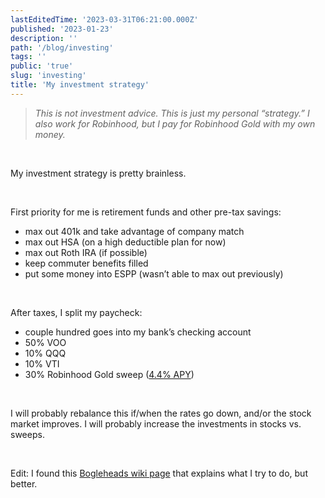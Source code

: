 ```yaml
---
lastEditedTime: '2023-03-31T06:21:00.000Z'
published: '2023-01-23'
description: ''
path: '/blog/investing'
tags: ''
public: 'true'
slug: 'investing'
title: 'My investment strategy'
---
```



> <i>This is not investment advice. This is just my personal “strategy.” I also work for Robinhood, but I pay for Robinhood Gold with my own money.</i>


<br />


My investment strategy is pretty brainless.

<br />


First priority for me is retirement funds and other pre-tax savings:
- max out 401k and take advantage of company match
- max out HSA (on a high deductible plan for now)
- max out Roth IRA (if possible)
- keep commuter benefits filled
- put some money into ESPP (wasn’t able to max out previously)

<br />


After taxes, I split my paycheck:
- couple hundred goes into my bank’s checking account
- 50% VOO
- 10% QQQ
- 10% VTI
- 30% Robinhood Gold sweep ([4.4% APY](https://blog.robinhood.com/news/2023/3/22/we-did-it-again-earn-44-apy-with-robinhood-gold))

<br />


I will probably rebalance this if/when the rates go down, and/or the stock market improves. I will probably increase the investments in stocks vs. sweeps.

<br />


Edit: I found this [Bogleheads wiki page](https://www.bogleheads.org/wiki/Prioritizing_investments) that explains what I try to do, but better.

<br />

